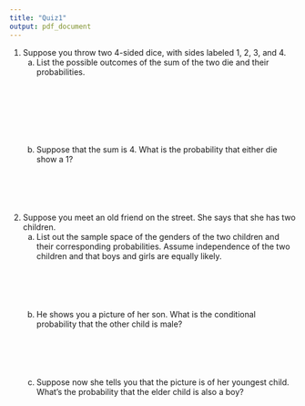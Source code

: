 ```yaml
---
title: "Quiz1"
output: pdf_document
---
```


1. Suppose you throw two 4-sided dice, with sides labeled 1, 2, 3, and 4.  
    a. List the possible outcomes of the sum of the two die and their probabilities.
    \
    \
    \
    \
    \
    \
    \
    \
    b.  Suppose that the sum is 4.  What is the probability that either die show a 1?
    \
    \
    \
    \
    \
    \

2. Suppose you meet an old friend on the street.  She says that she has two children.  
    a. List out the sample space of the genders of the two children and their corresponding probabilities.  Assume independence of the two children and that boys and girls are equally likely.
    \
    \
    \
    \
    \
    \
    b. He shows you a picture of her son.  What is the conditional probability that the other child is male?
    \
    \
    \
    \
    \
    \
    c. Suppose now she tells you that the picture is of her youngest child.  What's the probability that the elder child is also a boy?
    \
    \
    \
    \
    \
    \
